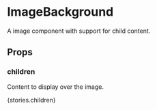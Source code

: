 
<Meta title="Components|ImageBackground" />

# ImageBackground

A image component with support for child content.

## Props

<Props of={stories.ofProps} />

### children

Content to display over the image.

<Preview withSource='none'>
  <Story name="children">{stories.children}</Story>
</Preview>
